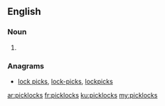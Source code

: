 ==English==

===Noun===
{{head|en|plural}}

# {{plural of|picklock|lang=en|nocat=1}}

===Anagrams===
* [[lock picks#English|lock picks]], [[lock-picks#English|lock-picks]], [[lockpicks#English|lockpicks]]

[[ar:picklocks]]
[[fr:picklocks]]
[[ku:picklocks]]
[[my:picklocks]]